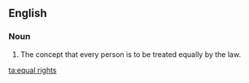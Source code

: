 {{rfd|sum of parts?}}
==English==

===Noun===
{{en-plural noun|head=[[equal]] [[rights]]}}

# The concept that every person is to be treated equally by the law.

[[ta:equal rights]]
